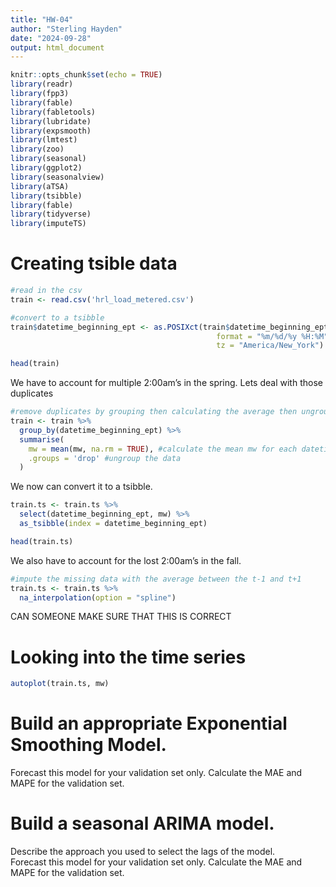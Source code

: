 ```yaml
---
title: "HW-04"
author: "Sterling Hayden"
date: "2024-09-28"
output: html_document
---
```


```r
knitr::opts_chunk$set(echo = TRUE)
library(readr)
library(fpp3)
library(fable)
library(fabletools)
library(lubridate)
library(expsmooth)
library(lmtest)
library(zoo)
library(seasonal)
library(ggplot2)
library(seasonalview)
library(aTSA)
library(tsibble)
library(fable)
library(tidyverse)
library(imputeTS)
```


# Creating tsible data

```r
#read in the csv
train <- read.csv('hrl_load_metered.csv')

#convert to a tsibble
train$datetime_beginning_ept <- as.POSIXct(train$datetime_beginning_ept,
                                              format = "%m/%d/%y %H:%M",
                                              tz = "America/New_York")

head(train)
```

We have to account for multiple 2:00am’s in the spring. Lets deal with those duplicates
```r
#remove duplicates by grouping then calculating the average then ungrouping
train <- train %>%
  group_by(datetime_beginning_ept) %>%
  summarise(
    mw = mean(mw, na.rm = TRUE), #calculate the mean mw for each datetime_beginning_ept
    .groups = 'drop' #ungroup the data
  )
```

We now can convert it to a tsibble.
```r
train.ts <- train.ts %>% 
  select(datetime_beginning_ept, mw) %>% 
  as_tsibble(index = datetime_beginning_ept)

head(train.ts)
```

We also have to account for the lost 2:00am's in the fall.
```r
#impute the missing data with the average between the t-1 and t+1
train.ts <- train.ts %>%
  na_interpolation(option = "spline")
```
CAN SOMEONE MAKE SURE THAT THIS IS CORRECT


# Looking into the time series
```r
autoplot(train.ts, mw)
```





# Build an appropriate Exponential Smoothing Model. 
Forecast this model for your validation set only. 
Calculate the MAE and MAPE for the validation set. 




# Build a seasonal ARIMA model. 
Describe the approach you used to select the lags of the model.  
Forecast this model for your validation set only. 
Calculate the MAE and MAPE for the validation set. 








